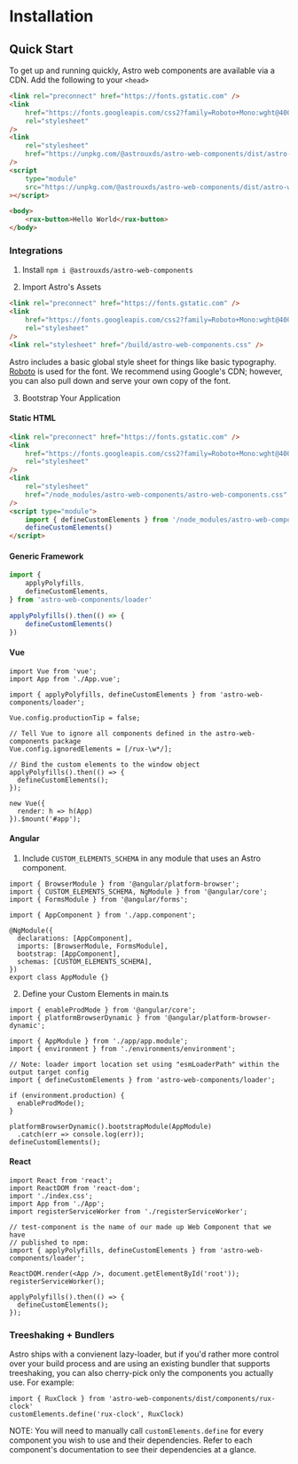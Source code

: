 
<Meta title="Astro UXDS/Welcome/Installation" />

# Installation

## Quick Start

To get up and running quickly, Astro web components are available via a CDN. Add the following to your `<head>`

```html
<link rel="preconnect" href="https://fonts.gstatic.com" />
<link
    href="https://fonts.googleapis.com/css2?family=Roboto+Mono:wght@400&family=Roboto:wght@200;300;400;500;600;800&display=swap"
    rel="stylesheet"
/>
<link
    rel="stylesheet"
    href="https://unpkg.com/@astrouxds/astro-web-components/dist/astro-web-components/astro-web-components.css"
/>
<script
    type="module"
    src="https://unpkg.com/@astrouxds/astro-web-components/dist/astro-web-components/astro-web-components.esm.js"
></script>
```

```html
<body>
    <rux-button>Hello World</rux-button>
</body>
```

### Integrations

1. Install
   `npm i @astrouxds/astro-web-components`

2. Import Astro's Assets

```html
<link rel="preconnect" href="https://fonts.gstatic.com" />
<link
    href="https://fonts.googleapis.com/css2?family=Roboto+Mono:wght@400&family=Roboto:wght@200;300;400;500;600;800&display=swap"
    rel="stylesheet"
/>
<link rel="stylesheet" href="/build/astro-web-components.css" />
```

Astro includes a basic global style sheet for things like basic typography. [Roboto](https://fonts.google.com/specimen/Roboto) is used for the font.
We recommend using Google's CDN; however, you can also pull down and serve your own copy of the font.

3. Bootstrap Your Application

#### Static HTML

```html
<link rel="preconnect" href="https://fonts.gstatic.com" />
<link
    href="https://fonts.googleapis.com/css2?family=Roboto+Mono:wght@400&family=Roboto:wght@200;300;400;500;600;800&display=swap"
    rel="stylesheet"
/>
<link
    rel="stylesheet"
    href="/node_modules/astro-web-components/astro-web-components.css"
/>
<script type="module">
    import { defineCustomElements } from '/node_modules/astro-web-components/loader'
    defineCustomElements()
</script>
```

#### Generic Framework

```js
import {
    applyPolyfills,
    defineCustomElements,
} from 'astro-web-components/loader'

applyPolyfills().then(() => {
    defineCustomElements()
})
```

#### Vue

```
import Vue from 'vue';
import App from './App.vue';

import { applyPolyfills, defineCustomElements } from 'astro-web-components/loader';

Vue.config.productionTip = false;

// Tell Vue to ignore all components defined in the astro-web-components package
Vue.config.ignoredElements = [/rux-\w*/];

// Bind the custom elements to the window object
applyPolyfills().then(() => {
  defineCustomElements();
});

new Vue({
  render: h => h(App)
}).$mount('#app');
```

#### Angular

1. Include `CUSTOM_ELEMENTS_SCHEMA` in any module that uses an Astro component.

```
import { BrowserModule } from '@angular/platform-browser';
import { CUSTOM_ELEMENTS_SCHEMA, NgModule } from '@angular/core';
import { FormsModule } from '@angular/forms';

import { AppComponent } from './app.component';

@NgModule({
  declarations: [AppComponent],
  imports: [BrowserModule, FormsModule],
  bootstrap: [AppComponent],
  schemas: [CUSTOM_ELEMENTS_SCHEMA],
})
export class AppModule {}
```

2. Define your Custom Elements in main.ts

```
import { enableProdMode } from '@angular/core';
import { platformBrowserDynamic } from '@angular/platform-browser-dynamic';

import { AppModule } from './app/app.module';
import { environment } from './environments/environment';

// Note: loader import location set using "esmLoaderPath" within the output target config
import { defineCustomElements } from 'astro-web-components/loader';

if (environment.production) {
  enableProdMode();
}

platformBrowserDynamic().bootstrapModule(AppModule)
  .catch(err => console.log(err));
defineCustomElements();
```

#### React

```
import React from 'react';
import ReactDOM from 'react-dom';
import './index.css';
import App from './App';
import registerServiceWorker from './registerServiceWorker';

// test-component is the name of our made up Web Component that we have
// published to npm:
import { applyPolyfills, defineCustomElements } from 'astro-web-components/loader';

ReactDOM.render(<App />, document.getElementById('root'));
registerServiceWorker();

applyPolyfills().then(() => {
  defineCustomElements();
});
```

### Treeshaking + Bundlers

Astro ships with a convienent lazy-loader, but if you'd rather more control over your build process and are using an existing bundler
that supports treeshaking, you can also cherry-pick only the components you actually use. For example:

```
import { RuxClock } from 'astro-web-components/dist/components/rux-clock'
customElements.define('rux-clock', RuxClock)
```

NOTE: You will need to manually call `customElements.define` for every component you wish to use and their dependencies.
Refer to each component's documentation to see their dependencies at a glance.
